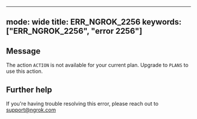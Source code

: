 
---
mode: wide
title: ERR_NGROK_2256
keywords: ["ERR_NGROK_2256", "error 2256"]
---

## Message
The action `ACTION` is not available for your current plan. Upgrade to `PLANS` to use this action.




## Further help
If you're having trouble resolving this error, please reach out to [support@ngrok.com](mailto:support@ngrok.com?subject=Help%20with%20ERR_NGROK_2256)

